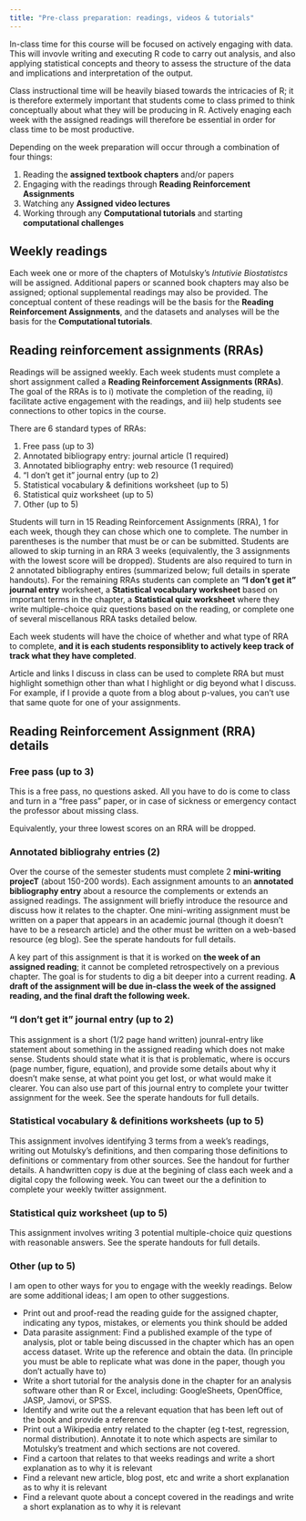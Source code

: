 ```yaml
---
title: "Pre-class preparation: readings, videos & tutorials"
---
```


In-class time for this course will be focused on actively engaging with data. This will invovle writing and executing R code to carry out analysis, and also applying statistical concepts and theory to assess the structure of the data and implications and interpretation of the output.  

Class instructional time will be heavily biased towards the intricacies of R; it is therefore extermely important that students come to class primed to think conceptually about what they will be producing in R.  Actively enaging each week with the assigned readings will therefore be essential in order for class time to be most productive.

Depending on the week preparation will occur through a combination of four things:

1. Reading the **assigned textbook chapters** and/or papers
1. Engaging with the readings through **Reading Reinforcement Assignments**
1. Watching any **Assigned video lectures**
1. Working through any **Computational tutorials** and starting **computational challenges**

## Weekly readings

Each week one or more of the chapters of Motulsky's *Intutivie Biostatistcs* will be assigned.  Additional papers or scanned book chapters may also be assigned; optional supplemental readings may also be provided.  The conceptual content of these readings will be the basis for the **Reading Reinforcement Assignments**, and the datasets and analyses will be the basis for the **Computational tutorials**.

## Reading reinforcement assignments (RRAs)

Readings will be assigned weekly.  Each week students must complete a short assignment called a  **Reading Reinforcement Assignments (RRAs)**.  The goal of the RRAs is to i) motivate the completion of the reading, ii) facilitate active engagement with the readings, and iii) help students see connections to other topics in the course.  

There are 6 standard types of RRAs: 

1. Free pass (up to 3)
1. Annotated bibliograpy entry: journal article (1 required)
1. Annotated bibliography entry: web resource (1 required)
1. "I don't get it" journal entry (up to 2)
1. Statistical vocabulary & definitions worksheet (up to 5)
1. Statistical quiz worksheet (up to 5)
1. Other (up to 5)

Students will turn in 15 Reading Reinforcement Assignments (RRA), 1 for each week, though they can chose which one to complete.  The number in parentheses is the number that must be or can be submitted.  Students are allowed to skip turning in an RRA 3 weeks (equivalently, the 3 assignments with the lowest score will be dropped).  Students are also required to turn in 2 annotated bibliography entires (summarized below; full details in sperate handouts).  For the remaining RRAs students can complete an **"I don't get it" journal entry** worksheet, a **Statistical vocabulary worksheet** based on important terms in the chapter, a **Statistical quiz worksheet** where they write multiple-choice quiz questions based on the reading, or complete one of several miscellanous RRA tasks detailed below.

Each week students will have the choice of whether and what type of RRA to complete, **and it is each students responsiblity to actively keep track of track what they have completed**. 

Article and links I discuss in class can be used to complete RRA but must highlight somethign other than what I highlight or dig beyond what I discuss.  For example, if I provide a quote from a blog about p-values, you can't use that same quote for one of your assignments.

## Reading Reinforcement Assignment (RRA) details

### Free pass (up to 3)

This is a free pass, no questions asked.  All you have to do is come to class and turn in a "free pass" paper, or in case of sickness or emergency contact the professor about missing class.

Equivalently, your three lowest scores on an RRA will be dropped.  

### Annotated bibliograhy entries (2)

Over the course of the semester students must complete 2 **mini-writing projecT** (about 150-200 words).  Each assignment amounts to an **annotated bibliography entry** about a resource the complements or extends an assigned readings.  The assignment will briefly introduce the resource and discuss how it relates to the chapter.  One mini-writing assignment must be written on a paper that appears in an academic journal (though it doesn't have to be a research article) and the other must be written on a web-based resource (eg blog).  See the sperate handouts for full details.

A key part of this assignment is that it is worked on **the week of an assigned reading**; it cannot be completed retrospectively on a previous chapter.  The goal is for students to dig a bit deeper into a current reading.  **A draft of the assignment will be due in-class the week of the assigned reading, and the final draft the following week.**


### "I don't get it" journal entry (up to 2)

This assignment is a short (1/2 page hand written) jounral-entry like statement about something in the assigned reading which does not make sense.  Students should state what it is that is problematic, where is occurs (page number, figure, equation), and provide some details about why it doesn't make sense, at what point you get lost, or what would make it clearer.  You can also use part of this journal entry to complete your twitter assignment for the week.  See the sperate handouts for full details.

### Statistical vocabulary & definitions worksheets (up to 5) 

This assignment involves identifying 3 terms from a week's readings, writing out Motulsky's definitions, and then comparing those definitions to definitions or commentary from other sources.  See the handout for further details.  A handwritten copy is due at the begining of class each week and a digital copy the following week.  You can tweet our the a definition to complete your weekly twitter assignment.

### Statistical quiz worksheet (up to 5) 

This assignment involves writing 3 potential multiple-choice quiz questions with reasonable answers.  See the sperate handouts for full details.


### Other (up to 5)

I am open to other ways for you to engage with the weekly readings.  Below are some additional ideas; I am open to other suggestions.

* Print out and proof-read the reading guide for the assigned chapter, indicating any typos, mistakes, or elements you think should be added
* Data parasite assignment: Find a published example of the type of analysis, plot or table being discussed in the chapter which has an open access dataset.  Write up the reference and obtain the data.  (In principle you must be able to replicate what was done in the paper, though you don't actually have to)
* Write a short tutorial for the analysis done in the chapter for an analysis software other than R or Excel, including: GoogleSheets, OpenOffice, JASP, Jamovi, or SPSS.
* Identify and write out the a relevant equation that has been left out of the book and provide a reference
* Print out a Wikipedia entry related to the chapter (eg t-test, regression, normal distribution).  Annotate it to note which aspects are similar to Motulsky's treatment and which sections are not covered.
* Find a cartoon that relates to that weeks readings and write a short explanation as to why it is relevant
* Find a relevant new article, blog post, etc and write a short explanation as to why it is relevant
* Find a relevant quote about a concept covered in the readings and write a short explanation as to why it is relevant





